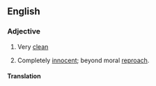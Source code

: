 ==English==

===Adjective===
{{infl|en|adjective|head=(as) [[clean]] as a [[whistle]]}}

# {{simile}} Very [[clean]]
# {{simile}} Completely [[innocent]]; beyond moral [[reproach]].

====Translation====
{{trans-top|Very clean}}
{{trans-mid}}
{{trans-bottom}}
{{trans-top|Completely innocent}}
{{trans-mid}}
{{trans-bottom}}